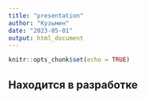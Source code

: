 ```yaml
---
title: "presentation"
author: "Кузьмин"
date: "2023-05-01"
output: html_document
---
```


```r
knitr::opts_chunk$set(echo = TRUE)
```

## Находится в разработке